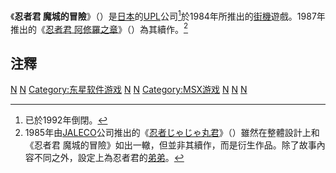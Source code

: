 {{expand|time=2013-12-01T01:56:04+00:00}}
{{unreferenced|time=2013-12-01T01:56:04+00:00}}
{{Frame|[[File:Ninja_Kun.png|256px]]}}
《'''忍者君 魔城的冒險'''》（{{lang|ja|忍者くん 魔城の冒険}}）是[[日本|日本]]的[[UPL|UPL]]公司<ref>已於1992年倒閉。</ref>於1984年所推出的[[街機|街機]]遊戲。1987年推出的《[[忍者君_阿修羅之章|忍者君 阿修羅之章]]》（{{lang|ja|忍者くん 阿修羅ノ章}}）為其續作。<ref>1985年由[[JALECO|JALECO]]公司推出的《[[忍者じゃじゃ丸君|忍者じゃじゃ丸君]]》（{{lang|ja|忍者じゃじゃ丸くん}}）雖然在整體設計上和《忍者君 魔城的冒險》如出一轍，但並非其續作，而是衍生作品。除了故事內容不同之外，設定上{{lang|ja|忍者じゃじゃ丸}}為忍者君的[[弟弟|弟弟]]。</ref>

==注釋==
<references />

{{DEFAULTSORT:Ninja Kid}}
[[Category:1984年电子游戏|N]]
[[Category:動作遊戲|N]]
[[Category:东星软件游戏|Category:东星软件游戏]]
[[Category:UPL游戏|N]]
[[Category:街機遊戲|N]]
[[Category:MSX游戏|Category:MSX游戏]]
[[Category:红白机游戏|N]]
[[Category:Wii_Virtual_Console游戏|N]]
[[Category:忍者题材电子游戏|N]]